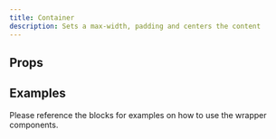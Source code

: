 ```yaml
---
title: Container
description: Sets a max-width, padding and centers the content
---
```



## Props

<Props />

## Examples

Please reference the blocks for examples on how to use the wrapper components.
